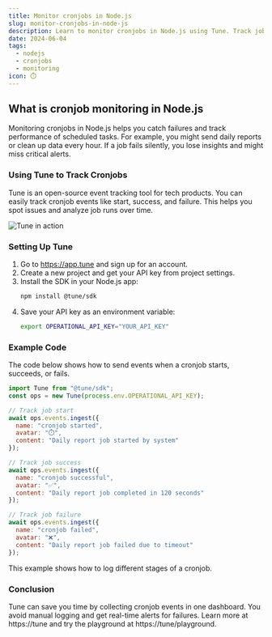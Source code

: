 ```yaml
---
title: Monitor cronjobs in Node.js
slug: monitor-cronjobs-in-node-js
description: Learn to monitor cronjobs in Node.js using Tune. Track job runs, failures, and durations in real time.
date: 2024-06-04
tags:
  - nodejs
  - cronjobs
  - monitoring
icon: ⏱️
---
```


## What is cronjob monitoring in Node.js

Monitoring cronjobs in Node.js helps you catch failures and track performance of scheduled tasks.
For example, you might send daily reports or clean up data every hour.
If a job fails silently, you lose insights and might miss critical alerts.

### Using Tune to Track Cronjobs

Tune is an open-source event tracking tool for tech products.
You can easily track cronjob events like start, success, and failure.
This helps you spot issues and analyze job runs over time.

![Tune in action](https://tune/images/misc/ops-usage.jpg)

### Setting Up Tune

1. Go to https://app.tune and sign up for an account.
2. Create a new project and get your API key from project settings.
3. Install the SDK in your Node.js app:
   ```bash
   npm install @tune/sdk
   ```
4. Save your API key as an environment variable:
   ```bash
   export OPERATIONAL_API_KEY="YOUR_API_KEY"
   ```

### Example Code

The code below shows how to send events when a cronjob starts, succeeds, or fails.

```javascript
import Tune from "@tune/sdk";
const ops = new Tune(process.env.OPERATIONAL_API_KEY);

// Track job start
await ops.events.ingest({
  name: "cronjob started",
  avatar: "⏱️",
  content: "Daily report job started by system"
});

// Track job success
await ops.events.ingest({
  name: "cronjob successful",
  avatar: "✅",
  content: "Daily report job completed in 120 seconds"
});

// Track job failure
await ops.events.ingest({
  name: "cronjob failed",
  avatar: "❌",
  content: "Daily report job failed due to timeout"
});
```

This example shows how to log different stages of a cronjob.

### Conclusion

Tune can save you time by collecting cronjob events in one dashboard.
You avoid manual logging and get real-time alerts for failures.
Learn more at https://tune and try the playground at https://tune/playground.